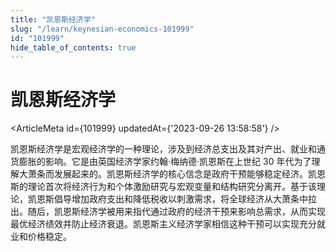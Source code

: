 ```yaml
---
title: "凯恩斯经济学"
slug: "/learn/keynesian-economics-101999"
id: "101999"
hide_table_of_contents: true
---
```



# 凯恩斯经济学

<ArticleMeta id={101999} updatedAt={'2023-09-26 13:58:58'} />
<div className='border-solid border-b border-t-0 my-4 border-[var(--ifm-color-gray-300)]' />

凯恩斯经济学是宏观经济学的一种理论，涉及到经济总支出及其对产出、就业和通货膨胀的影响。它是由英国经济学家约翰·梅纳德·凯恩斯在上世纪 30 年代为了理解大萧条而发展起来的。凯恩斯经济学的核心信念是政府干预能够稳定经济。凯恩斯的理论首次将经济行为和个体激励研究与宏观变量和结构研究分离开。基于该理论，凯恩斯倡导增加政府支出和降低税收以刺激需求，将全球经济从大萧条中拉出。随后，凯恩斯经济学被用来指代通过政府的经济干预来影响总需求，从而实现最优经济绩效并防止经济衰退。凯恩斯主义经济学家相信这种干预可以实现充分就业和价格稳定。
